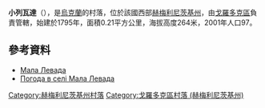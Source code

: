 {{coord|49|5|8|N|26|35|50|E|scale:100000|display=title}}

'''小列瓦達'''（{{lang-uk|Мала Левада}}），是[[烏克蘭|烏克蘭]]的村落，位於該國西部[[赫梅利尼茨基州|赫梅利尼茨基州]]，由[[戈羅多克區_(赫梅利尼茨基州)|戈羅多克區]]負責管轄，始建於1795年，面積0.21平方公里，海拔高度264米，2001年人口97。

==參考資料==
* [http://gska2.rada.gov.ua/pls/z7502/A005?rdat1=18.02.2010&rf7571=35645 Мала Левада]{{dead link|date=2017年12月 |bot=InternetArchiveBot |fix-attempted=yes }}
* [http://weather.in.ua/ua/hmel'nickaja/14533 Погода в селі Мала Левада]{{Wayback|url=http://weather.in.ua/ua/hmel%27nickaja/14533 |date=20210119014707 }}

{{DEFAULTSORT:Мала Левада}}
[[Category:赫梅利尼茨基州村落|Category:赫梅利尼茨基州村落]]
[[Category:戈羅多克區村落_(赫梅利尼茨基州)|Category:戈羅多克區村落 (赫梅利尼茨基州)]]


{{Khmelnytskyi-geo-stub}}